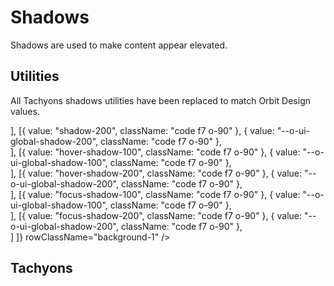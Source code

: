 
<Meta
    title="Materials/Shadows"
    id="shadows"
/>

# Shadows

<Tagline>Shadows are used to make content appear elevated.</Tagline>

## Utilities

All Tachyons shadows utilities have been replaced to match Orbit Design values.

<Table
    columns={[
        { title: "Class", headerStyle: { width: "200px" } },
        { title: "Variable", headerStyle: { width: "225px" } },
        { title: "", headerStyle: { width: "400px" } }
    ]}
    rows={[
        [{ value: "shadow-100", className: "code f7 o-90" }, { value: "--o-ui-global-shadow-100", className: "code f7 o-90" }, <div className="shadow-100 h9 ma3"></div>],
        [{ value: "shadow-200", className: "code f7 o-90" }, { value: "--o-ui-global-shadow-200", className: "code f7 o-90" }, <div className="shadow-200 h9 ma3"></div>],
        [{ value: "hover-shadow-100", className: "code f7 o-90" }, { value: "--o-ui-global-shadow-100", className: "code f7 o-90" }, <div className="hover-shadow-100 ba border-1 h9 ma3"></div>],
        [{ value: "hover-shadow-200", className: "code f7 o-90" }, { value: "--o-ui-global-shadow-200", className: "code f7 o-90" }, <div className="hover-shadow-200 ba border-1 h9 ma3"></div>],
        [{ value: "focus-shadow-100", className: "code f7 o-90" }, { value: "--o-ui-global-shadow-100", className: "code f7 o-90" }, <div className="focus-shadow-100 ba border-1 h9 ma3 outline-0" tabIndex="0"></div>],
        [{ value: "focus-shadow-200", className: "code f7 o-90" }, { value: "--o-ui-global-shadow-200", className: "code f7 o-90" }, <div className="focus-shadow-200 ba border-1 h9 ma3 outline-0" tabIndex="0"></div>]
    ]}
    rowClassName="background-1"
/>

## Tachyons

<TachyonsFile filePath="/shadows.css" />
